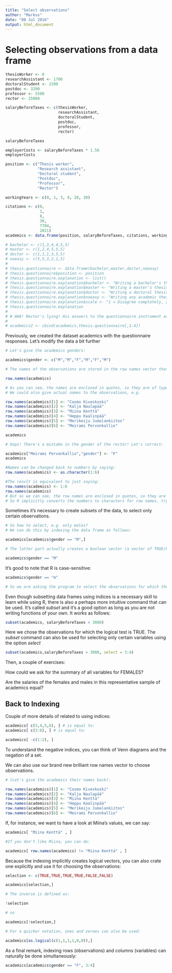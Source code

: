 ```yaml
---
title: "Select observations"
author: "Markus"
date: "08 Jul 2016"
output: html_document
---
```


Selecting observations from a data frame
====================================================

```r

thesisWorker <- 0
researchAssistant <- 1700
doctoralStudent <- 2200
postdoc <- 3200
professor <- 5500
rector <- 25000

salaryBeforeTaxes <- c(thesisWorker, 
                       researchAssistant,
                       doctoralStudent,
                       postdoc,
                       professor,
                       rector)

salaryBeforeTaxes 

employerCosts <- salaryBeforeTaxes * 1.56 
employerCosts

position <- c("Thesis worker", 
              "Research assistant",
              "Doctoral student",
              "Postdoc", 
              "Professor", 
              "Rector")

workingYears <- c(0, 1, 3, 8, 20, 30)

citations <- c(0, 
               1,
               8,
               30,
               7784,
               2021)
academics <- data.frame(position, salaryBeforeTaxes, citations, workingYears)

# bachelor <- c(1,3,4,4,5,5)
# master <- c(1,2,4,5,5,5)
# doctor <- c(1,1,1,3,5,5)
# noeasy <- c(5,5,3,2,1,5)
# 
# thesis.questionnaire <- data.frame(bachelor,master,doctor,noeasy)
# thesis.questionnaire$position <- position
# thesis.questionnaire.explanation <- list()
# thesis.questionnaire.explanation$bachelor <- "Writing a bachelor's thesis is easy"
# thesis.questionnaire.explanation$master <- "Writing a master's thesis is easy"
# thesis.questionnaire.explanation$doctor <- "Writing a doctoral thesis is easy"
# thesis.questionnaire.explanation$noeasy <- "Writing any academic thesis is difficult"
# thesis.questionnaire.explanation$scale <- "1 = Disagree completely, 2 = Disagree somewhat, 3 = Neither disagree or agree, 4 = Agree somewhat, 5 = Agree completely"
# thesis.questionnaire.explanation
# 
# # AHA! Rector's lying! His answers to the questionnaire instrument are not congruent
# 
# academics2 <- cbind(academics,thesis.questionnaire[,1:4])
```

Previously, we created the dataset academics with the questionnaire responses.
Let's modify the data a bit further

```r
# Let's give the academics genders:

academics$gender <- c("M","M","F","M","F","M")

# The names of the observations are stored in the row names vector that can be accessed using:

row.names(academics)

# As you can see, the names are enclosed in quotes, so they are of type "character"
# We could also give actual names to the observations, e.g.

row.names(academics)[1] <- "Cosmo Kiveskoski"
row.names(academics)[2] <- "Kalja Naulapää"
row.names(academics)[3] <- "Miina Kenttä"
row.names(academics)[4] <- "Heppu Kaalinpää"
row.names(academics)[5] <- "Merikeiju Jumalankiitos"
row.names(academics)[6] <- "Meirami Pervonkallio"

academics

# Oops! There's a mistake in the gender of the rector! Let's correct:

academics["Meirami Pervonkallio","gender"] <- "F"
academics

#Names can be changed back to numbers by saying:
row.names(academics) <- as.character(1:6)

#The result is equivalent to just saying:
row.names(academics) <- 1:6
row.names(academics)
# But as we can see, the row names are enclosed in quotes, so they are of the type "character"
# So R implicitly converts the numbers to characters for row names, trying to guess what we want
```

Sometimes it's necessary to create subsets of the data, to select only certain observations.

```r
# So how to select, e.g. only males?
# We can do this by indexing the data frame as follows:

academics[academics$gender == "M",]

# The latter part actually creates a boolean vector (a vector of TRUE/FALSE values):

academics$gender == "M"
```

It's good to note that R is case-sensitive:
```r

academics$gender == "m"

# So we are asking the program to select the observations for which the logical expression is TRUE
```

Even though subsetting data frames using indices is a necessary skill to learn while using R,
there is also a perhaps more intuitive command that can be used. It's called *subset* and it's a good option as long as you are not writing functions of your own. It works as follows:

```r
subset(academics, salaryBeforeTaxes > 3000)
```

Here we chose the observations for which the logical test is TRUE. The *subset* command can also be used for selecting only certain variables using the option *select*

```r
subset(academics,salaryBeforeTaxes > 3000, select = 3:4)
```

Then, a couple of exercises:

How could we ask for the summary of all variables for FEMALES?

Are the salaries of the females and males in this representative sample of academics equal?

Back to Indexing
---------------------

Couple of more details of related to using indices:

```r
academics[ c(3,4,5,6), ] # is equal to:
academics[ c(3:6), ] # is equal to:
```
```r
academics[ -c(1:2), ]
```

To understand the negative indices, you can think of Venn diagrams and the negation of a set.

We can also use our brand new brilliant row names vector to choose observations. 

```r

# (Let's give the academics their names back):

row.names(academics)[1] <- "Cosmo Kiveskoski"
row.names(academics)[2] <- "Kalja Naulapää"
row.names(academics)[3] <- "Miina Kenttä"
row.names(academics)[4] <- "Heppu Kaalinpää"
row.names(academics)[5] <- "Merikeiju Jumalankiitos"
row.names(academics)[6] <- "Meirami Pervonkallio"
```

If, for instance, we want to have a look at Miina's values, we can say:

```r
academics[ "Miina Kenttä" , ]

#If you don't like Miina, you can do:

academics[ row.names(academics) != "Miina Kenttä" , ]
```

Because the indexing implicitly creates logical vectors, you can also crate one explicitly and use it for choosing the observations:

```r
selection <- c(TRUE,TRUE,TRUE,TRUE,FALSE,FALSE)

academics[selection,]

# The inverse is defined as:

!selection

# so

academics[!selection,]

# For a quicker notation, ones and zeroes can also be used:

academics[as.logical(c(1,1,1,1,0,0)),]
```

As a final remark, indexing rows (observations) and columns (variables) can naturally be done simultaneously:

```r
academics[academics$gender == "F", 3:4]
```
